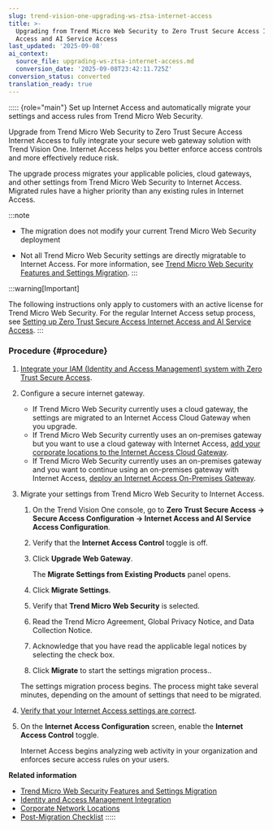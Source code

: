 ```yaml
---
slug: trend-vision-one-upgrading-ws-ztsa-internet-access
title: >-
  Upgrading from Trend Micro Web Security to Zero Trust Secure Access Internet
  Access and AI Service Access
last_updated: '2025-09-08'
ai_context:
  source_file: upgrading-ws-ztsa-internet-access.md
  conversion_date: '2025-09-08T23:42:11.725Z'
conversion_status: converted
translation_ready: true
---
```


::::: {role="main"}
Set up Internet Access and automatically migrate your settings and access rules from Trend Micro Web Security.

Upgrade from Trend Micro Web Security to Zero Trust Secure Access Internet Access to fully integrate your secure web gateway solution with Trend Vision One. Internet Access helps you better enforce access controls and more effectively reduce risk.

The upgrade process migrates your applicable policies, cloud gateways, and other settings from Trend Micro Web Security to Internet Access. Migrated rules have a higher priority than any existing rules in Internet Access.

:::note

- The migration does not modify your current Trend Micro Web Security deployment

- Not all Trend Micro Web Security settings are directly migratable to Internet Access. For more information, see [Trend Micro Web Security Features and Settings Migration](tmws-features-migration.mdx).
:::

:::warning[Important]

The following instructions only apply to customers with an active license for Trend Micro Web Security. For the regular Internet Access setup process, see [Setting up Zero Trust Secure Access Internet Access and AI Service Access](setup-ztsa-internet-access.mdx).
:::

### Procedure {#procedure}

1.  [Integrate your IAM (Identity and Access Management) system with Zero Trust Secure Access](iam-integrate.mdx).

2.  Configure a secure internet gateway.

    - If Trend Micro Web Security currently uses a cloud gateway, the settings are migrated to an Internet Access Cloud Gateway when you upgrade.
    - If Trend Micro Web Security currently uses an on-premises gateway but you want to use a cloud gateway with Internet Access, [add your corporate locations to the Internet Access Cloud Gateway](cloud-gateway-corporate-locations.mdx).
    - If Trend Micro Web Security currently uses an on-premises gateway and you want to continue using an on-premises gateway with Internet Access, [deploy an Internet Access On-Premises Gateway](deploy-internet-access-prem-gateway.mdx).

3.  Migrate your settings from Trend Micro Web Security to Internet Access.

    1.  On the Trend Vision One console, go to **Zero Trust Secure Access → Secure Access Configuration → Internet Access and AI Service Access Configuration**.

    2.  Verify that the **Internet Access Control** toggle is off.

    3.  Click **Upgrade Web Gateway**.

        The **Migrate Settings from Existing Products** panel opens.

    4.  Click **Migrate Settings**.

    5.  Verify that **Trend Micro Web Security** is selected.

    6.  Read the Trend Micro Agreement, Global Privacy Notice, and Data Collection Notice.

    7.  Acknowledge that you have read the applicable legal notices by selecting the check box.

    8.  Click **Migrate** to start the settings migration process..

    The settings migration process begins. The process might take several minutes, depending on the amount of settings that need to be migrated.

4.  [Verify that your Internet Access settings are correct](post-migration-checklist-iwss.mdx).

5.  On the **Internet Access Configuration** screen, enable the **Internet Access Control** toggle.

    Internet Access begins analyzing web activity in your organization and enforces secure access rules on your users.

**Related information**

- [Trend Micro Web Security Features and Settings Migration](tmws-features-migration.md "Gain a better understanding of which settings migrate when you upgrade from Trend Micro Web Security to Zero Trust Secure Access Internet Access.")
- [Identity and Access Management Integration](iam-integrate.md "Integrate a supported IAM system with Zero Trust Secure Access and grant the required permissions.")
- [Corporate Network Locations](corporate-network-section.md "Define your corporate networks on the Internet Access Cloud Gateway or through Internet Access On-Premises Gateways to identify your internal users and apply more granular Secure Access Rules.")
- [Post-Migration Checklist](post-migration-checklist-iwss.md "Verify that your Trend Micro Web Security settings correctly migrated to Trend Vision One and direct end user internet traffic to the Internet Access Gateway.")
:::::
